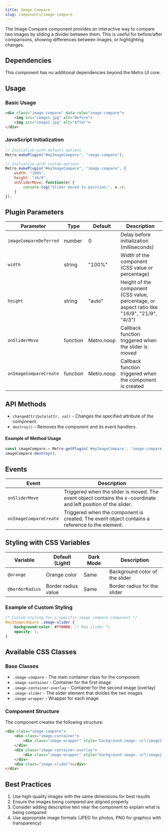 ```yaml
---
title: Image Compare
slug: components/image-compare
---
```


The Image Compare component provides an interactive way to compare two images by sliding a divider between them. This is useful for before/after comparisons, showing differences between images, or highlighting changes.

## Dependencies

This component has no additional dependencies beyond the Metro UI core.

## Usage

### Basic Usage

```html
<div class="image-compare" data-role="image-compare">
    <img src="image1.jpg" alt="Before">
    <img src="image2.jpg" alt="After">
</div>
```

### JavaScript Initialization

```javascript
// Initialize with default options
Metro.makePlugin("#myImageCompare", "image-compare");

// Initialize with custom options
Metro.makePlugin("#myImageCompare", "image-compare", {
    width: "100%",
    height: "16/9",
    onSliderMove: function(e) {
        console.log("Slider moved to position:", e.x);
    }
});
```

## Plugin Parameters

| Parameter | Type | Default | Description |
| --------- | ---- | ------- | ----------- |
| `imageCompareDeferred` | number | 0 | Delay before initialization (milliseconds) |
| `width` | string | "100%" | Width of the component (CSS value or percentage) |
| `height` | string | "auto" | Height of the component (CSS value, percentage, or aspect ratio like "16/9", "21/9", "4/3") |
| `onSliderMove` | function | Metro.noop | Callback function triggered when the slider is moved |
| `onImageCompareCreate` | function | Metro.noop | Callback function triggered when the component is created |

## API Methods

+ `changeAttribute(attr, val)` - Changes the specified attribute of the component.
+ `destroy()` - Removes the component and its event handlers.

#### Example of Method Usage
```javascript
const imageCompare = Metro.getPlugin('#myImageCompare', 'image-compare');
imageCompare.destroy();
```

## Events

| Event | Description |
| ----- | ----------- |
| `onSliderMove` | Triggered when the slider is moved. The event object contains the x-coordinate and left position of the slider. |
| `onImageCompareCreate` | Triggered when the component is created. The event object contains a reference to the element. |

## Styling with CSS Variables

| Variable | Default (Light) | Dark Mode | Description |
| -------- | --------------- | --------- | ----------- |
| `@orange` | Orange color | Same | Background color of the slider |
| `@borderRadius` | Border radius value | Same | Border radius for the slider |

### Example of Custom Styling

```css
/* Custom styling for a specific image compare component */
#myImageCompare .image-slider {
    background-color: #ff0000; /* Red slider */
    opacity: 1;
}
```

## Available CSS Classes

### Base Classes
- `.image-compare` - The main container class for the component
- `.image-container` - Container for the first image
- `.image-container-overlay` - Container for the second image (overlay)
- `.image-slider` - The slider element that divides the two images
- `.image-wrapper` - Wrapper for each image

### Component Structure

The component creates the following structure:

```html
<div class="image-compare">
    <div class="image-container">
        <div class="image-wrapper" style="background-image: url(image1.jpg)"></div>
    </div>
    <div class="image-container-overlay">
        <div class="image-wrapper" style="background-image: url(image2.jpg)"></div>
    </div>
    <div class="image-slider"></div>
</div>
```

## Best Practices

1. Use high-quality images with the same dimensions for best results
2. Ensure the images being compared are aligned properly
3. Consider adding descriptive text near the component to explain what is being compared
4. Use appropriate image formats (JPEG for photos, PNG for graphics with transparency)